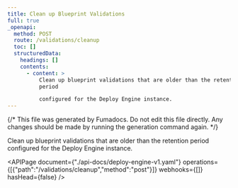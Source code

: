 ```yaml
---
title: Clean up Blueprint Validations
full: true
_openapi:
  method: POST
  route: /validations/cleanup
  toc: []
  structuredData:
    headings: []
    contents:
      - content: >
          Clean up blueprint validations that are older than the retention
          period

          configured for the Deploy Engine instance.
---
```


{/* This file was generated by Fumadocs. Do not edit this file directly. Any changes should be made by running the generation command again. */}

Clean up blueprint validations that are older than the retention period
configured for the Deploy Engine instance.


<APIPage document={"./api-docs/deploy-engine-v1.yaml"} operations={[{"path":"/validations/cleanup","method":"post"}]} webhooks={[]} hasHead={false} />
